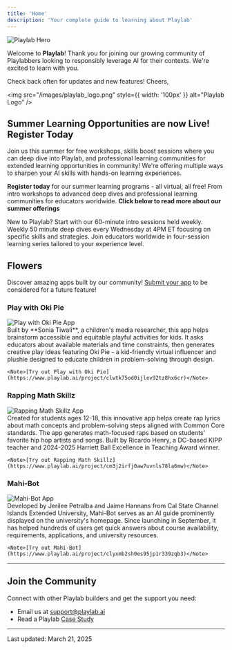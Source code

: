 ```yaml
---
title: 'Home'
description: 'Your complete guide to learning about Playlab'
---
```


<img src="/images/playlab hero.jpeg" alt="Playlab Hero" />

Welcome to **Playlab**! Thank you for joining our growing community of Playlabbers looking to responsibly leverage AI for their contexts. We're excited to learn with you.

<Info>Check back often for updates and new features!</Info>
Cheers,

<img src="/images/playlab_logo.png" style={{ width: '100px' }} alt="Playlab Logo" />

## <Icon icon="sun" size={24} /> Summer Learning Opportunities are now Live! Register Today

Join us this summer for free workshops, skills boost sessions where you can deep dive into Playlab, and professional learning communities for extended learning opportunities in community! We're offering multiple ways to sharpen your AI skills with hands-on learning experiences.

**Register today** for our summer learning programs - all virtual, all free! From intro workshops to advanced deep dives and professional learning communities for educators worldwide. **Click below to read more about our summer offerings**

<CardGroup cols={3}>
  <Card title="Intro to Playlab Workshops" icon="play" href="/learn%20with%20us/onboarding">
    New to Playlab? Start with our 60-minute intro sessions held weekly.
  </Card>
  <Card title="Skills Boost Workshops" icon="dumbbell" href="/learn%20with%20us/skillsboost">
    Weekly 50 minute deep dives every Wednesday at 4PM ET focusing on specific skills and strategies.
  </Card>
  <Card title="Learning Communities" icon="users" href="/learn%20with%20us/plc">
    Join educators worldwide in four-session learning series tailored to your experience level.
  </Card>
</CardGroup>

## <Icon icon="flower" size={24} /> Flowers

Discover amazing apps built by our community! 
[Submit your app](https://docs.google.com/forms/d/e/1FAIpQLSfXTlvgmI3MQOcEd0RXCVmS1uOcxUqv57YLB6MT01rg7Zznuw/viewform) to be considered for a future feature!

### Play with Oki Pie

<div style={{ display: 'flex', alignItems: 'flex-start', gap: '20px', marginBottom: '2rem' }}>
  <div style={{ flex: '0 0 25%', display: 'flex', justifyContent: 'center', alignItems: 'center', padding: '2rem 0' }}>
    <Frame>
      <img src="/images/soniat.png" alt="Play with Oki Pie App" style={{ width: '100%' }} />
    </Frame>
  </div>
  <div style={{ flex: '0 0 75%' }}>
    Built by **Sonia Tiwali**, a children's media researcher, this app helps brainstorm accessible and equitable playful activities for kids. It asks educators about available materials and time constraints, then generates creative play ideas featuring Oki Pie - a kid-friendly virtual influencer and plushie designed to educate children in problem-solving through design.
    
    <Note>[Try out Play with Oki Pie](https://www.playlab.ai/project/clwtk75od0ijlev92tz8hx6cr)</Note>
  </div>
</div>

### Rapping Math Skillz

<div style={{ display: 'flex', alignItems: 'flex-start', gap: '20px', marginBottom: '2rem' }}>
  <div style={{ flex: '0 0 25%', display: 'flex', justifyContent: 'center', alignItems: 'center', padding: '2rem 0' }}>
    <Frame>
      <img src="/images/ricardoh.png" alt="Rapping Math Skillz App" style={{ width: '100%' }} />
    </Frame>
  </div>
  <div style={{ flex: '0 0 75%' }}>
    Created for students ages 12-18, this innovative app helps create rap lyrics about math concepts and problem-solving steps aligned with Common Core standards. The app generates math-focused raps based on students' favorite hip hop artists and songs. Built by Ricardo Henry, a DC-based KIPP teacher and 2024-2025 Harriett Ball Excellence in Teaching Award winner.
    
    <Note>[Try out Rapping Math Skillz](https://www.playlab.ai/project/cm3j2irfj0aw7uvnls78la6mw)</Note>
  </div>
</div>

### Mahi-Bot

<div style={{ display: 'flex', alignItems: 'flex-start', gap: '20px', marginBottom: '2rem' }}>
  <div style={{ flex: '0 0 25%', display: 'flex', justifyContent: 'center', alignItems: 'center', padding: '2rem 0' }}>
    <Frame>
      <img src="/images/jerileep.png" alt="Mahi-Bot App" style={{ width: '100%' }} />
    </Frame>
  </div>
  <div style={{ flex: '0 0 75%' }}>
    Developed by Jerilee Petralba and Jaime Hannans from Cal State Channel Islands Extended University, Mahi-Bot serves as an AI guide prominently displayed on the university's homepage. Since launching in September, it has helped hundreds of users get quick answers about course availability, requirements, applications, and university resources.
    
    <Note>[Try out Mahi-Bot](https://www.playlab.ai/project/clyxmb2sh0es95jp1r339zqb3)</Note>
  </div>
</div>

---

## <Icon icon="users" size={24} /> Join the Community

Connect with other Playlab builders and get the support you need:

- Email us at [support@playlab.ai](mailto:support@playlab.ai)
- Read a Playlab [Case Study](https://playlab.ai/case-studies)

---

Last updated: March 21, 2025